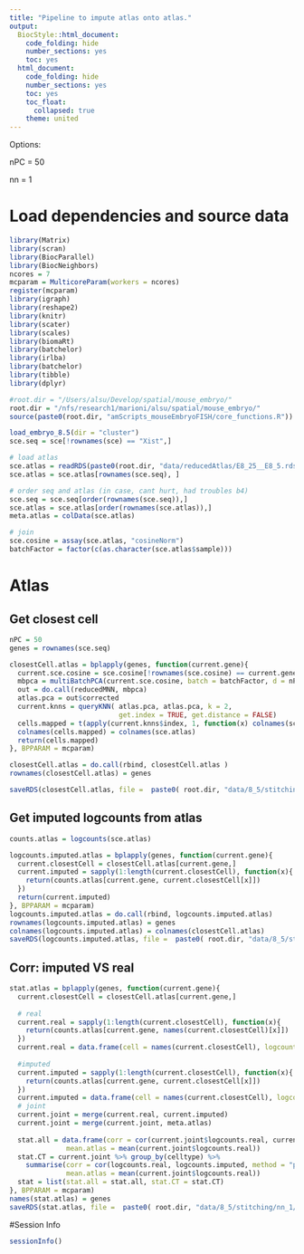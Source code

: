 ```yaml
---
title: "Pipeline to impute atlas onto atlas."
output:
  BiocStyle::html_document:
    code_folding: hide
    number_sections: yes
    toc: yes  
  html_document:
    code_folding: hide
    number_sections: yes
    toc: yes
    toc_float:
      collapsed: true
    theme: united
---
```


Options:

nPC = 50

nn = 1

# Load dependencies and source data

```r

library(Matrix)
library(scran)
library(BiocParallel)
library(BiocNeighbors)
ncores = 7
mcparam = MulticoreParam(workers = ncores)
register(mcparam)
library(igraph)
library(reshape2)
library(knitr)
library(scater)
library(scales)
library(biomaRt)
library(batchelor)
library(irlba)
library(batchelor)
library(tibble)
library(dplyr)

#root.dir = "/Users/alsu/Develop/spatial/mouse_embryo/"
root.dir = "/nfs/research1/marioni/alsu/spatial/mouse_embryo/"
source(paste0(root.dir, "amScripts_mouseEmbryoFISH/core_functions.R"))

load_embryo_8.5(dir = "cluster")
sce.seq = sce[!rownames(sce) == "Xist",]

# load atlas 
sce.atlas = readRDS(paste0(root.dir, "data/reducedAtlas/E8_25__E8_5.rds"))
sce.atlas = sce.atlas[rownames(sce.seq), ]

# order seq and atlas (in case, cant hurt, had troubles b4)
sce.seq = sce.seq[order(rownames(sce.seq)),]
sce.atlas = sce.atlas[order(rownames(sce.atlas)),]
meta.atlas = colData(sce.atlas)

# join
sce.cosine = assay(sce.atlas, "cosineNorm")
batchFactor = factor(c(as.character(sce.atlas$sample)))


```

# Atlas

## Get closest cell

```r

nPC = 50
genes = rownames(sce.seq)

closestCell.atlas = bplapply(genes, function(current.gene){
  current.sce.cosine = sce.cosine[!rownames(sce.cosine) == current.gene, ]
  mbpca = multiBatchPCA(current.sce.cosine, batch = batchFactor, d = nPC)
  out = do.call(reducedMNN, mbpca)
  atlas.pca = out$corrected
  current.knns = queryKNN( atlas.pca, atlas.pca, k = 2, 
                           get.index = TRUE, get.distance = FALSE)
  cells.mapped = t(apply(current.knns$index, 1, function(x) colnames(sce.atlas)[x[2]] ))
  colnames(cells.mapped) = colnames(sce.atlas)
  return(cells.mapped)
}, BPPARAM = mcparam)

closestCell.atlas = do.call(rbind, closestCell.atlas )
rownames(closestCell.atlas) = genes

saveRDS(closestCell.atlas, file =  paste0( root.dir, "data/8_5/stitching/nn_1/closest_cell_atlas2atlas.rds"))


```

## Get imputed logcounts from atlas

```r

counts.atlas = logcounts(sce.atlas)

logcounts.imputed.atlas = bplapply(genes, function(current.gene){
  current.closestCell = closestCell.atlas[current.gene,]
  current.imputed = sapply(1:length(current.closestCell), function(x){
    return(counts.atlas[current.gene, current.closestCell[x]])
  })
  return(current.imputed)
}, BPPARAM = mcparam)
logcounts.imputed.atlas = do.call(rbind, logcounts.imputed.atlas)
rownames(logcounts.imputed.atlas) = genes
colnames(logcounts.imputed.atlas) = colnames(closestCell.atlas)
saveRDS(logcounts.imputed.atlas, file =  paste0( root.dir, "data/8_5/stitching/nn_1/imputed_logcounts_atlas2atlas.rds"))

```


## Corr: imputed VS real

```r


stat.atlas = bplapply(genes, function(current.gene){
  current.closestCell = closestCell.atlas[current.gene,]
  
  # real
  current.real = sapply(1:length(current.closestCell), function(x){
    return(counts.atlas[current.gene, names(current.closestCell)[x]])
  })
  current.real = data.frame(cell = names(current.closestCell), logcounts.real = current.real)
  
  #imputed
  current.imputed = sapply(1:length(current.closestCell), function(x){
    return(counts.atlas[current.gene, current.closestCell[x]])
  })
  current.imputed = data.frame(cell = names(current.closestCell), logcounts.imputed = current.imputed)
  # joint
  current.joint = merge(current.real, current.imputed)
  current.joint = merge(current.joint, meta.atlas)
  
  stat.all = data.frame(corr = cor(current.joint$logcounts.real, current.joint$logcounts.imputed, method = "pearson"), 
              mean.atlas = mean(current.joint$logcounts.real))
  stat.CT = current.joint %>% group_by(celltype) %>%
    summarise(corr = cor(logcounts.real, logcounts.imputed, method = "pearson"), 
              mean.atlas = mean(current.joint$logcounts.real))
  stat = list(stat.all = stat.all, stat.CT = stat.CT)
}, BPPARAM = mcparam)
names(stat.atlas) = genes
saveRDS(stat.atlas, file =  paste0( root.dir, "data/8_5/stitching/nn_1/stat_corr_atlas2atlas.rds"))


```


#Session Info

```r

sessionInfo()

```

